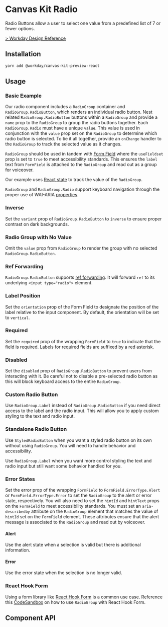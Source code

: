 


<Meta title="Preview/Inputs/Radio" component={RadioGroup} />

# Canvas Kit Radio

Radio Buttons allow a user to select one value from a predefined list of 7 or fewer options.

[> Workday Design Reference](https://design.workday.com/components/inputs/radio-buttons)

## Installation

```sh
yarn add @workday/canvas-kit-preview-react
```

## Usage

### Basic Example

Our radio component includes a `RadioGroup` container and `RadioGroup.RadioButton`, which renders an
individual radio button. Nest related `RadioGroup.RadioButton` buttons within a `RadioGroup` and
provide a `name` prop to the `RadioGroup` to group the radio buttons together. Each
`RadioGroup.Radio` must have a unique `value`. This value is used in conjunction with the `value`
prop set on the `RadioGroup` to determine which radio button is selected. To tie it all together,
provide an `onChange` handler to the `RadioGroup` to track the selected value as it changes.

`RadioGroup` should be used in tandem with [Form Field](/components/inputs/form-field/) where the
`useFieldset` prop is set to `true` to meet accessibility standards. This ensures the `label` text
from `FormField` is attached to the `RadioGroup` and read out as a group for voiceover.

<ExampleCodeBlock code={Basic} />

Our example uses [React state](<(https://react.dev/learn/state-a-components-memory)>) to track the
value of the `RadioGroup`.

`RadioGroup` and `RadioGroup.Radio` support keyboard navigation through the proper use of WAI-ARIA
[properties](https://developer.mozilla.org/en-US/docs/Web/Accessibility/ARIA/Roles/radiogroup_role#associated_wai-aria_roles_states_and_properties).

### Inverse

Set the `variant` prop of `RadioGroup.RadioButton` to `inverse` to ensure proper contrast on dark
backgrounds.

<ExampleCodeBlock code={Inverse} />

### Radio Group with No Value

Omit the `value` prop from `RadioGroup` to render the group with no selected
`RadioGroup.RadioButton`.

<ExampleCodeBlock code={NoValue} />

### Ref Forwarding

`RadioGroup.RadioButton` supports [ref forwarding](https://reactjs.org/docs/forwarding-refs.html).
It will forward `ref` to its underlying `<input type="radio">` element.

<ExampleCodeBlock code={RefForwarding} />

### Label Position

Set the `orientation` prop of the Form Field to designate the position of the label relative to the
input component. By default, the orientation will be set to `vertical`.

<ExampleCodeBlock code={LabelPosition} />

### Required

Set the `required` prop of the wrapping `FormField` to `true` to indicate that the field is
required. Labels for required fields are suffixed by a red asterisk.

<ExampleCodeBlock code={Required} />

### Disabled

Set the `disabled` prop of `RadioGroup.RadioButton` to prevent users from interacting with it. Be
careful not to disable a pre-selected radio button as this will block keyboard access to the entire
`RadioGroup`.

<ExampleCodeBlock code={Disabled} />

### Custom Radio Button

Use `RadioGroup.Label` instead of `RadioGroup.RadioButton` if you need direct access to the label
and the radio input. This will allow you to apply custom styling to the text and radio input.

<ExampleCodeBlock code={Custom} />

### Standalone Radio Button

Use `StyledRadioButton` when you want a styled radio button on its own without using `RadioGroup`.
You will need to handle behavior and accessibility.

<ExampleCodeBlock code={StandaloneRadio} />

Use `RadioGroup.Label` when you want more control styling the text and radio input but still want
some behavior handled for you.

### Error States

Set the error prop of the wrapping `FormField` to `FormField.ErrorType.Alert` or
`FormField.ErrorType.Error` to set the `RadioGroup` to the alert or error state, respectively. You
will also need to set the `hintId` and `hintText` props on the `FormField` to meet accessibility
standards. You must set an `aria-describedby` attribute on the `RadioGroup` element that matches the
value of `hintId` set on the `FormField` element. These attributes ensure that the alert message is
associated to the `RadioGroup` and read out by voiceover.

#### Alert

Use the alert state when a selection is valid but there is additional information.

<ExampleCodeBlock code={Alert} />

#### Error

Use the error state when the selection is no longer valid.

<ExampleCodeBlock code={Error} />

### React Hook Form

Using a form library like [React Hook Form](https://www.react-hook-form.com/) is a common use case.
Reference this [CodeSandbox](https://codesandbox.io/s/radio-preview-with-react-hook-form-stn5vr) on
how to use `RadioGroup` with React Hook Form.

## Component API

<SymbolDoc name="RadioGroup" fileName="/preview-react/" />
